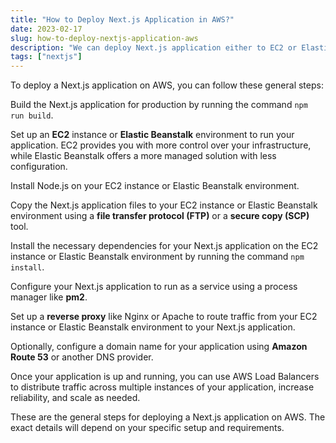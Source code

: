```yaml
---
title: "How to Deploy Next.js Application in AWS?"
date: 2023-02-17
slug: how-to-deploy-nextjs-application-aws
description: "We can deploy Next.js application either to EC2 or Elastic Beanstalk"
tags: ["nextjs"]
---
```


To deploy a Next.js application on AWS, you can follow these general steps:

Build the Next.js application for production by running the command `npm run build`.

Set up an **EC2** instance or **Elastic Beanstalk** environment to run your application. EC2 provides you with more control over your infrastructure, while Elastic Beanstalk offers a more managed solution with less configuration.

Install Node.js on your EC2 instance or Elastic Beanstalk environment.

Copy the Next.js application files to your EC2 instance or Elastic Beanstalk environment using a **file transfer protocol (FTP)** or a **secure copy (SCP)** tool.

Install the necessary dependencies for your Next.js application on the EC2 instance or Elastic Beanstalk environment by running the command `npm install`.

Configure your Next.js application to run as a service using a process manager like **pm2**.

Set up a **reverse proxy** like Nginx or Apache to route traffic from your EC2 instance or Elastic Beanstalk environment to your Next.js application.

Optionally, configure a domain name for your application using **Amazon Route 53** or another DNS provider.

Once your application is up and running, you can use AWS Load Balancers to distribute traffic across multiple instances of your application, increase reliability, and scale as needed.

These are the general steps for deploying a Next.js application on AWS. The exact details will depend on your specific setup and requirements.
